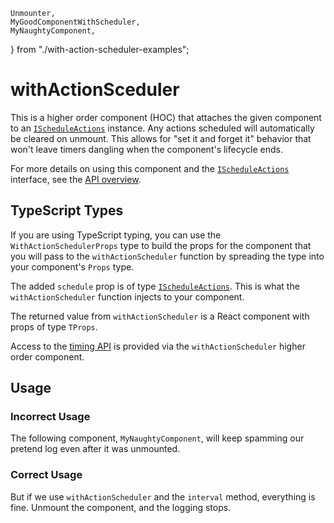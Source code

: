 

    Unmounter,
    MyGoodComponentWithScheduler,
    MyNaughtyComponent,
} from "./with-action-scheduler-examples";

<Meta of={WithActionSchedulerStories} />

# withActionSceduler

<ComponentInfo name={packageConfig.name} version={packageConfig.version} />

This is a higher order component (HOC) that attaches the given component to an
[`IScheduleActions`](#ischeduleactions) instance. Any actions scheduled will automatically be
cleared on unmount. This allows for "set it and forget it" behavior that won't
leave timers dangling when the component's lifecycle ends.

For more details on using this component and the [`IScheduleActions`](#ischeduleactions) interface,
see the [API overview](#timing-api-overview).

## TypeScript Types

If you are using TypeScript typing, you can use the `WithActionSchedulerProps` type
to build the props for the component that you will pass to the `withActionScheduler`
function by spreading the type into your component's `Props` type.

The added `schedule` prop is of type [`IScheduleActions`](#ischeduleactions). This is what the
`withActionScheduler` function injects to your component.

The returned value from `withActionScheduler` is a React component with props of
type `TProps`.

Access to the <a href="./?path=/docs/packages-timing-types-ischeduleactions--docs">timing API</a> is provided via the `withActionScheduler` higher order
component.

## Usage

### Incorrect Usage

The following component, `MyNaughtyComponent`, will keep spamming our pretend
log even after it was unmounted.

<Canvas of={WithActionSchedulerStories.IncorrectUsage} />

### Correct Usage

But if we use `withActionScheduler` and the `interval` method, everything is
fine. Unmount the component, and the logging stops.

<Canvas of={WithActionSchedulerStories.CorrectUsage} />
